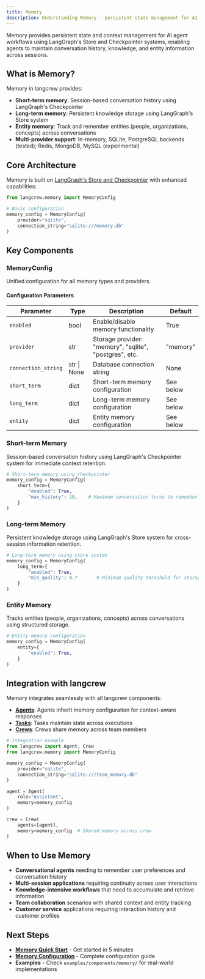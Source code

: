 ```yaml
---
title: Memory
description: Understanding Memory - persistent state management for AI workflows
---
```


Memory provides persistent state and context management for AI agent workflows using LangGraph's Store and Checkpointer systems, enabling agents to maintain conversation history, knowledge, and entity information across sessions.

## What is Memory?

Memory in langcrew provides:
- **Short-term memory**: Session-based conversation history using LangGraph's Checkpointer
- **Long-term memory**: Persistent knowledge storage using LangGraph's Store system
- **Entity memory**: Track and remember entities (people, organizations, concepts) across conversations
- **Multi-provider support**: In-memory, SQLite, PostgreSQL backends (tested); Redis, MongoDB, MySQL (experimental)

## Core Architecture

Memory is built on [LangGraph's Store and Checkpointer](https://langchain-ai.github.io/langgraph/concepts/persistence/) with enhanced capabilities:

```python
from langcrew.memory import MemoryConfig

# Basic configuration
memory_config = MemoryConfig(
    provider="sqlite",
    connection_string="sqlite:///memory.db"
)
```

## Key Components

### MemoryConfig
Unified configuration for all memory types and providers.

#### Configuration Parameters

| Parameter | Type | Description | Default |
|-----------|------|-------------|---------|
| `enabled` | bool | Enable/disable memory functionality | True |
| `provider` | str | Storage provider: "memory", "sqlite", "postgres", etc. | "memory" |
| `connection_string` | str \| None | Database connection string | None |
| `short_term` | dict | Short-term memory configuration | See below |
| `long_term` | dict | Long-term memory configuration | See below |
| `entity` | dict | Entity memory configuration | See below |

### Short-term Memory
Session-based conversation history using LangGraph's Checkpointer system for immediate context retention.

```python
# Short-term memory using checkpointer
memory_config = MemoryConfig(
    short_term={
        "enabled": True,
        "max_history": 20,    # Maximum conversation turns to remember
    }
)
```

### Long-term Memory
Persistent knowledge storage using LangGraph's Store system for cross-session information retention.

```python
# Long-term memory using store system
memory_config = MemoryConfig(
    long_term={
        "enabled": True,
        "min_quality": 0.7       # Minimum quality threshold for storage
    }
)
```

### Entity Memory
Tracks entities (people, organizations, concepts) across conversations using structured storage.

```python
# Entity memory configuration
memory_config = MemoryConfig(
    entity={
        "enabled": True,
    }
)
```

## Integration with langcrew

Memory integrates seamlessly with all langcrew components:

- **[Agents](/concepts/agents)**: Agents inherit memory configuration for context-aware responses
- **[Tasks](/concepts/tasks)**: Tasks maintain state across executions
- **[Crews](/concepts/crews)**: Crews share memory across team members

```python
# Integration example
from langcrew import Agent, Crew
from langcrew.memory import MemoryConfig

memory_config = MemoryConfig(
    provider="sqlite",
    connection_string="sqlite:///team_memory.db"
)

agent = Agent(
    role="Assistant",
    memory=memory_config
)

crew = Crew(
    agents=[agent],
    memory=memory_config  # Shared memory across crew
)
```

## When to Use Memory

- **Conversational agents** needing to remember user preferences and conversation history
- **Multi-session applications** requiring continuity across user interactions
- **Knowledge-intensive workflows** that need to accumulate and retrieve information
- **Team collaboration** scenarios with shared context and entity tracking
- **Customer service** applications requiring interaction history and customer profiles

## Next Steps

- **[Memory Quick Start](/guides/memory/getting-started)** - Get started in 5 minutes
- **[Memory Configuration](/guides/memory/configuration)** - Complete configuration guide
- **Examples** - Check `examples/components/memory/` for real-world implementations